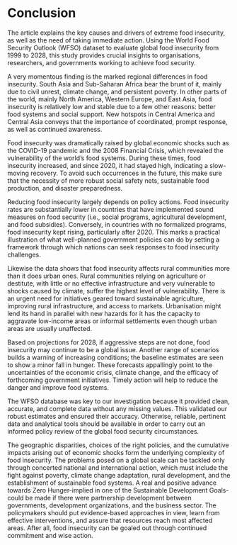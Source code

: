 # Conclusion
The article explains the key causes and drivers of extreme food insecurity, as well as the need of taking immediate action. Using the World Food Security Outlook (WFSO) dataset to evaluate global food insecurity from 1999 to 2028, this study provides crucial insights to organisations, researchers, and governments working to achieve food security. 

A very momentous finding is the marked regional differences in food insecurity. South Asia and Sub-Saharan Africa bear the brunt of it, mainly due to civil unrest, climate change, and persistent poverty. In other parts of the world, mainly North America, Western Europe, and East Asia, food insecurity is relatively low and stable due to a few other reasons: better food systems and social support. New hotspots in Central America and Central Asia conveys that  the importance of coordinated, prompt response, as well as continued awareness. 

Food insecurity was dramatically raised by global economic shocks such as the COVID-19 pandemic and the 2008 Financial Crisis, which revealed the vulnerability of the world's food systems. During these times, food insecurity increased, and since 2020, it had stayed high, indicating a slow-moving recovery. To avoid such occurrences in the future, this make sure that the necessity of more robust social safety nets, sustainable food production, and disaster preparedness.

Reducing food insecurity largely depends on policy actions. Food insecurity rates are substantially lower in countries that have implemented sound measures on food security (i.e., social programs, agricultural development, and food subsidies). Conversely, in countries with no formalized programs, food insecurity kept rising, particularly after 2020. This marks a practical illustration of what well-planned government policies can do by setting a framework through which nations can seek responses to food insecurity challenges. 

Likewise the data shows that food insecurity affects rural communities more than it does urban ones. Rural communities relying on agriculture or destitute, with little or no effective infrastructure and very vulnerable to shocks caused by climate, suffer the highest level of vulnerability. There is an urgent need for initiatives geared toward sustainable agriculture, improving rural infrastructure, and access to markets. Urbanisation might lend its hand in parallel with new hazards for it has the capacity to aggravate low-income areas or informal settlements even though urban areas are usually unaffected. 

Based on projections for 2028, if aggressive steps are not done, food insecurity may continue to be a global issue. Another range of scenarios builds a warning of increasing conditions; the baseline estimates are seen to show a minor fall in hunger. These forecasts appallingly point to the uncertainties of the economic crisis, climate change, and the efficacy of forthcoming government initiatives. Timely action will help to reduce the danger and improve food systems.

The WFSO database was key to our investigation because it provided clean, accurate, and complete data without any missing values. This validated our robust estimates and ensured their accuracy. Otherwise, reliable, pertinent data and analytical tools should be available in order to carry out an informed policy review of the global food security circumstances. 

The geographic disparities, choices of the right policies, and the cumulative impacts arising out of economic shocks form the underlying complexity of food insecurity. The problems posed on a global scale can be tackled only through concerted national and international action, which must include the fight against poverty, climate change adaptation, rural development, and the establishment of sustainable food systems. A real and positive advance towards Zero Hunger-implied in one of the Sustainable Development Goals-could be made if there were partnership development between governments, development organizations, and the business sector. The policymakers should put evidence-based approaches in view, learn from effective interventions, and assure that resources reach most affected areas. After all, food insecurity can be goaled out through continued commitment and wise action.